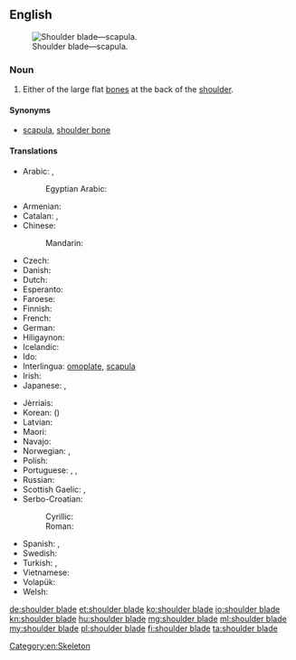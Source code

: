 ==English==
{{wikipedia}}
[[Image:Pectoral girdles-en.svg|thumb|Shoulder blade—scapula.]]

===Noun===
{{en-noun|head=[[shoulder]] [[blade]]}}

# Either of the large flat [[bone]]s at the back of the [[shoulder]].

====Synonyms====
* [[scapula]], [[shoulder bone]]

====Translations====
{{trans-top|bone}}
* Arabic: {{t-|ar|لوح الكتف|m|tr=lawḥ al-katif}},  {{t-|ar|عظم كتفي|m|tr=ʿaẓm katifī}}
*: Egyptian Arabic: {{tø|arz|لوح|m|tr=looḥ|sc=Arab}}
* Armenian: {{t-|hy|թիակ|tr=t’iak}}
* Catalan: {{t-|ca|omòplat|m}}, {{t-|ca|escàpula|f}}
* Chinese:
*: Mandarin: {{t|cmn|肩胛骨|tr=jiānjiǎgǔ|sc=Hani}}
* Czech: {{t-|cs|lopatka|f}}
* Danish: {{t-|da|skulderblad|n}}
* Dutch: {{t+|nl|schouderblad|n}}
* Esperanto: {{t-|eo|skapolo}}
* Faroese: {{t-|fo|herðablað|n}}
* Finnish: {{t+|fi|lapaluu}}
* French: {{t+|fr|omoplate|f}}
* German: {{t-|de|Schulterblatt|n}}
* Hiligaynon: {{tø|hil|aba|alt=abá}}
* Icelandic: {{t+|is|herðablað|n}}
* Ido: {{t+|io|skapulo}}
* Interlingua: [[omoplate]], [[scapula]]
* Irish: {{t-|ga|slinneán|m}}
* Japanese: {{t-|ja|肩胛骨}},  {{t-|ja|肩甲骨|tr=けんこうこつ, kenkōkotsu}}
{{trans-mid}}
* Jèrriais: {{tø|roa-jer|palette dé l'êpaule|f}}
* Korean: {{t+|ko|어깨뼈|tr=eokkaeppyeo|sc=Hang}} ({{t+|ko|肩胛骨|sc=Hani}})
* Latvian: {{t-|lv|lāpstiņa|f}}
* Maori: {{t-|mi|pākoukou}}
* Navajo: {{tø|nv|agąąstsiin}}
* Norwegian: {{t-|no|skulderblad|n}}, {{t-|no|skapula|m}}
* Polish: {{t+|pl|łopatka|f}}
* Portuguese: {{t+|pt|omoplata|f}}, {{t+|pt|espádua|f}}, {{t+|pt|escápula|f}}
* Russian: {{t+|ru|лопатка|f|tr=lopátka}}
* Scottish Gaelic: {{t-|gd|cnàimh-slinnein|m}}, {{t-|gd|slinnean|m}}
* Serbo-Croatian:
*: Cyrillic: {{t-|sh|лопатица|f|alt=ло̀патица|sc=Cyrl}}
*: Roman: {{t-|sh|lopatica|f|alt=lòpatica}}
* Spanish: {{t+|es|omóplato|m}}, {{t-|es|escápula|f}}
* Swedish: {{t-|sv|skulderblad|n}}
* Turkish: {{t+|tr|kürek kemiği}}, {{t+|tr|kebze}}
* Vietnamese: {{t-|vi|xương bả vai}}
* Volapük: {{t-|vo|skapular}}
* Welsh: {{t-|cy|palfais|f}}
{{trans-bottom}}

[[Category:en:Skeleton]]

[[de:shoulder blade]]
[[et:shoulder blade]]
[[ko:shoulder blade]]
[[io:shoulder blade]]
[[kn:shoulder blade]]
[[hu:shoulder blade]]
[[mg:shoulder blade]]
[[ml:shoulder blade]]
[[my:shoulder blade]]
[[pl:shoulder blade]]
[[fi:shoulder blade]]
[[ta:shoulder blade]]